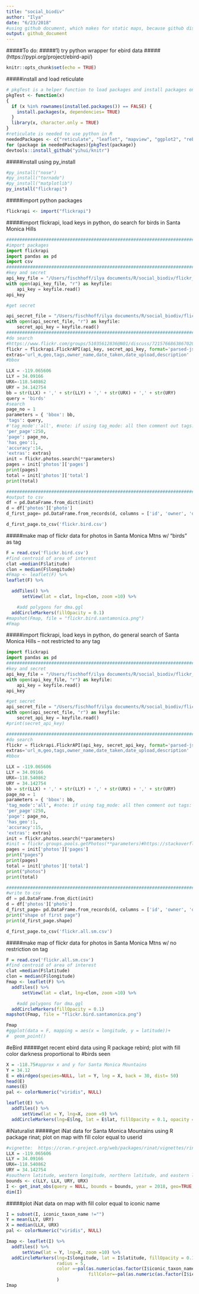 ```yaml
---
title: "social_biodiv"
author: "Ilya"
date: "6/23/2018"
#using github document, which makes for static maps, because github displays .md but html is too big for github
output: github_document
---
```


#####To do: 
#####1) try python wrapper for ebird data #####(https://pypi.org/project/ebird-api/)

```r
knitr::opts_chunk$set(echo = TRUE)
```

#####install and load reticulate 
```r
# pkgTest is a helper function to load packages and install packages only when they are not installed yet.
pkgTest <- function(x)
{
  if (x %in% rownames(installed.packages()) == FALSE) {
    install.packages(x, dependencies= TRUE)    
  }
  library(x, character.only = TRUE)
}
#reticulate is needed to use python in R 
neededPackages <- c("reticulate", "leaflet", "mapview", "ggplot2", "rebird", "rinat" )#this is just a placeholder, installing dev version of reticulate
for (package in neededPackages){pkgTest(package)}
devtools::install_github("yihui/knitr")

```

#####install using py_install
```r
#py_install("nose")
#py_install("tornado")
#py_install("matplotlib")
py_install("flickrapi")

```

#####import python packages
```r
flickrapi <- import("flickrapi")
```

#####import flickrapi, load keys in python, do search for birds in Santa Monica Hills
```python
#####################################################################################
#import packages
import flickrapi
import pandas as pd
import csv
#####################################################################################
#key and secret
api_key_file = "/Users/fischhoff/ilya documents/R/social_biodiv/flickr_api_key.txt"
with open(api_key_file, "r") as keyfile:
    api_key = keyfile.read()
api_key

#get secret

api_secret_file = "/Users/fischhoff/ilya documents/R/social_biodiv/flickr_api_secret.txt"
with open(api_secret_file, "r") as keyfile:
    secret_api_key = keyfile.read()
#####################################################################################
#do search
#https://www.flickr.com/groups/51035612836@N01/discuss/72157668638670202/
flickr = flickrapi.FlickrAPI(api_key, secret_api_key, format='parsed-json')
extras='url_m,geo,tags,owner_name,date_taken,date_upload,description'
#bbox

LLX = -119.065606
LLY = 34.09166
URX=-118.540862
URY = 34.142754
bb = str(LLX) + ',' + str(LLY) + ',' + str(URX) + ',' + str(URY)
query = 'birds'
#search
page_no = 1
parameters = { 'bbox': bb, 
'tags': query, 
#'tag_mode':'all', #note: if using tag_mode: all then comment out tags: query
'per_page':250, 
'page': page_no, 
'has_geo':1, 
'accuracy':14,
'extras': extras}
init = flickr.photos.search(**parameters)
pages = init['photos']['pages']
print(pages)
total = init['photos']['total']
print(total)

#####################################################################################
#output to csv
df = pd.DataFrame.from_dict(init)
d = df['photos']['photo']
d_first_page= pd.DataFrame.from_records(d, columns = ['id', 'owner', 'description', 'latitude', 'longitude'])

d_first_page.to_csv('flickr.bird.csv')
```

#####make map of flickr data for photos in Santa Monica Mtns w/ "birds" as tag
```r
F = read.csv('flickr.bird.csv')
#find centroid of area of interest
clat =median(F$latitude)
clon = median(F$longitude)
#Fmap <- leaflet(F) %>%
leaflet(F) %>%

  addTiles() %>%
      setView(lat = clat, lng=clon, zoom =10) %>%

    #add polygons for dma.ggl 
  addCircleMarkers(fillOpacity = 0.1)
#mapshot(Fmap, file = "flickr.bird.santamonica.png")
#Fmap
```

#####import flickrapi, load keys in python, do general search of Santa Monica Hills -- not restricted to any tag
```python
import flickrapi
import pandas as pd
#####################################################################################
#key and secret
api_key_file = "/Users/fischhoff/ilya documents/R/social_biodiv/flickr_api_key.txt"
with open(api_key_file, "r") as keyfile:
    api_key = keyfile.read()
api_key

#get secret
api_secret_file = "/Users/fischhoff/ilya documents/R/social_biodiv/flickr_api_secret.txt"
with open(api_secret_file, "r") as keyfile:
    secret_api_key = keyfile.read()
#print(secret_api_key)

#####################################################################################
#do search
flickr = flickrapi.FlickrAPI(api_key, secret_api_key, format='parsed-json')
extras='url_m,geo,tags,owner_name,date_taken,date_upload,description'
#bbox

LLX = -119.065606
LLY = 34.09166
URX=-118.540862
URY = 34.142754
bb = str(LLX) + ',' + str(LLY) + ',' + str(URX) + ',' + str(URY)
page_no = 1
parameters = { 'bbox': bb, 
'tag_mode':'all', #note: if using tag_mode: all then comment out tags: query
'per_page':250, 
'page': page_no, 
'has_geo':1, 
'accuracy':15,
'extras': extras}
init = flickr.photos.search(**parameters)
#init = flickr.groups.pools.getPhotos(**parameters)#https://stackoverflow.com/questions/29651576/python-flickr-api-for-group-search-and-get-image-data-set
pages = init['photos']['pages']
print("pages")
print(pages)
total = init['photos']['total']
print("photos")
print(total)

#####################################################################################
#write to csv
df = pd.DataFrame.from_dict(init)
d = df['photos']['photo']
d_first_page= pd.DataFrame.from_records(d, columns = ['id', 'owner', 'description', 'latitude', 'longitude'])
print("shape of first page")
print(d_first_page.shape)

d_first_page.to_csv('flickr.all.sm.csv')
```

#####make map of flickr data for photos in Santa Monica Mtns w/ no restriction on tag
```r
F = read.csv('flickr.all.sm.csv')
#find centroid of area of interest
clat =median(F$latitude)
clon = median(F$longitude)
Fmap <- leaflet(F) %>%
  addTiles() %>%
      setView(lat = clat, lng=clon, zoom =10) %>%

    #add polygons for dma.ggl 
  addCircleMarkers(fillOpacity = 0.1)
mapshot(Fmap, file = "flickr.bird.santamonica.png")

Fmap
#ggplot(data = F, mapping = aes(x = longitude, y = latitude))+
#  geom_point()
```
#eBird
#####get recent ebird data using R package rebird; plot with fill color darkness proportional to #birds seen
```r
X = -118.75#approx x and y for Santa Monica Mountains
Y = 34.12
E = ebirdgeo(species=NULL, lat = Y, lng = X, back = 30, dist= 50)
head(E)
names(E)
pal <- colorNumeric("viridis", NULL)

leaflet(E) %>%
  addTiles() %>%
      setView(lat = Y, lng=X, zoom =9) %>%
  addCircleMarkers(lng=E$lng, lat = E$lat, fillOpacity = 0.1, opacity =0.05, fillColor=~pal(E$howMany)                    )

```

#iNaturalist
#####get iNat data for Santa Monica Mountains using R package rinat; plot on map with fill color equal to userid
```r
#vignette:  https://cran.r-project.org/web/packages/rinat/vignettes/rinatVignette.html
LLX = -119.065606
LLY = 34.09166
URX=-118.540862
URY = 34.142754
#southern latitude, western longitude, northern latitude, and eastern longitude
bounds <- c(LLY, LLX, URY, URX)
I <- get_inat_obs(query = NULL, bounds = bounds, year = 2018, geo=TRUE, maxresults = 10000)
dim(I)

```

#####plot iNat data on map with fill color equal to iconic name
```r
I = subset(I, iconic_taxon_name !="")
Y = mean(LLY, URY)
X = median(LLX, URX)
pal <- colorNumeric("viridis", NULL)

Imap <- leaflet(I) %>%
  addTiles() %>%
      setView(lat = Y, lng=X, zoom =10) %>%
  addCircleMarkers(lng=I$longitude, lat = I$latitude, fillOpacity = 0.15, opacity =0.0, 
                   radius = 5,
                   color =~pal(as.numeric(as.factor(I$iconic_taxon_name))),
                               fillColor=~pal(as.numeric(as.factor(I$iconic_taxon_name)))
                   )
Imap
```

